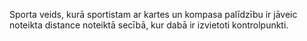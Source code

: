 {{rfd}}{{notenglish}}
Sporta veids, kurā sportistam ar kartes un kompasa palīdzību ir jāveic noteikta distance noteiktā secībā, kur dabā ir izvietoti kontrolpunkti.